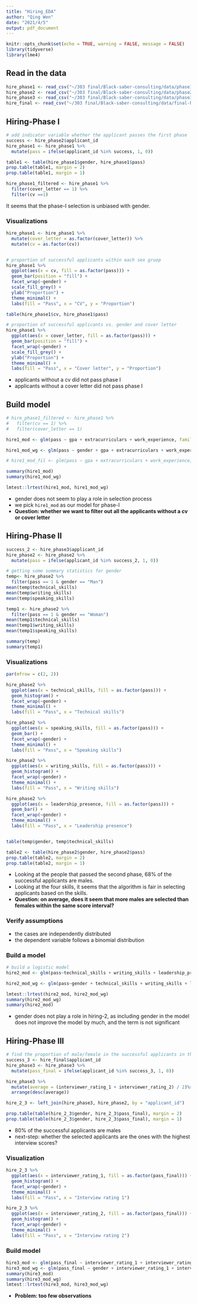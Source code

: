 ```yaml
---
title: "Hiring_EDA"
author: "Qing Wen"
date: "2021/4/5"
output: pdf_document
---
```


```r
knitr::opts_chunk$set(echo = TRUE, warning = FALSE, message = FALSE)
library(tidyverse)
library(lme4)
```

## Read in the data

```r
hire_phase1 <- read_csv("~/303 final/Black-saber-consulting/data/phase1-new-grad-applicants-2020.csv")
hire_phase2 <- read_csv("~/303 final/Black-saber-consulting/data/phase2-new-grad-applicants-2020.csv")
hire_phase3 <- read_csv("~/303 final/Black-saber-consulting/data/phase3-new-grad-applicants-2020.csv")
hire_final <- read_csv("~/303 final/Black-saber-consulting/data/final-hires-newgrad_2020.csv")
```


## Hiring-Phase I

```r
# add indicator variable whether the applicant passes the first phase
success <- hire_phase2$applicant_id
hire_phase1 <- hire_phase1 %>% 
  mutate(pass = ifelse(applicant_id %in% success, 1, 0))

table1 <- table(hire_phase1$gender, hire_phase1$pass)
prop.table(table1, margin = 2)
prop.table(table1, margin = 1)

hire_phase1_filtered <- hire_phase1 %>% 
  filter(cover_letter == 1) %>% 
  filter(cv ==1)
```

It seems that the phase-I selection is unbiased with gender. 

### Visualizations

```r
hire_phase1 <- hire_phase1 %>% 
  mutate(cover_letter = as.factor(cover_letter)) %>% 
  mutate(cv = as.factor(cv))


# proportion of successful applicants within each sex gruop
hire_phase1 %>% 
  ggplot(aes(x = cv, fill = as.factor(pass))) +
  geom_bar(position = "fill") +
  facet_wrap(~gender) +
  scale_fill_grey() +
  ylab("Proportion") +
  theme_minimal() +
  labs(fill = "Pass", x = "CV", y = "Proportion")

table(hire_phase1$cv, hire_phase1$pass)

# proportion of successful applicants vs. gender and cover letter
hire_phase1 %>% 
  ggplot(aes(x = cover_letter, fill = as.factor(pass))) +
  geom_bar(position = "fill") +
  facet_wrap(~gender) +
  scale_fill_grey() +
  ylab("Proportion") +
  theme_minimal() +
  labs(fill = "Pass", x = "Cover letter", y = "Proportion")
```

- applicants without a cv did not pass phase I
- applicants without a cover letter did not pass phase I


## Build model

```r
# hire_phase1_filtered <- hire_phase1 %>% 
#   filter(cv == 1) %>% 
#   filter(cover_letter == 1)

hire1_mod <- glm(pass ~ gpa + extracurriculars + work_experience, family = binomial(), data = hire_phase1)

hire1_mod_wg <- glm(pass ~ gender + gpa + extracurriculars + work_experience, family = binomial(), data = hire_phase1)

# hire1_mod_fil <- glm(pass ~ gpa + extracurriculars + work_experience, family = binomial(), data = hire_phase1_filtered)

summary(hire1_mod)
summary(hire1_mod_wg)

lmtest::lrtest(hire1_mod, hire1_mod_wg)
```

- gender does not seem to play a role in selection process
- we pick `hire1_mod` as our model for phase-I
- __Question: whether we want to filter out all the applicants without a cv or cover letter__

## Hiring-Phase II

```r
success_2 <- hire_phase3$applicant_id
hire_phase2 <- hire_phase2 %>% 
  mutate(pass = ifelse(applicant_id %in% success_2, 1, 0))

# getting some summary statistics for gender
temp<- hire_phase2 %>% 
  filter(pass == 1 & gender == "Man") 
mean(temp$technical_skills)
mean(temp$writing_skills)
mean(temp$speaking_skills)

temp1 <- hire_phase2 %>%
  filter(pass == 1 & gender == "Woman")
mean(temp1$technical_skills)
mean(temp1$writing_skills)
mean(temp1$speaking_skills)

summary(temp)
summary(temp1)
```

### Visualizations

```r
par(mfrow = c(2, 2))

hire_phase2 %>% 
  ggplot(aes(x = technical_skills, fill = as.factor(pass))) +
  geom_histogram() +
  facet_wrap(~gender) +
  theme_minimal() +
  labs(fill = "Pass", x = "Technical skills")

hire_phase2 %>% 
  ggplot(aes(x = speaking_skills, fill = as.factor(pass))) +
  geom_bar() +
  facet_wrap(~gender) +
  theme_minimal() +
  labs(fill = "Pass", x = "Speaking skills")

hire_phase2 %>% 
  ggplot(aes(x = writing_skills, fill = as.factor(pass))) +
  geom_histogram() +
  facet_wrap(~gender) +
  theme_minimal() +
  labs(fill = "Pass", x = "Writing skills")

hire_phase2 %>% 
  ggplot(aes(x = leadership_presence, fill = as.factor(pass))) +
  geom_bar() +
  facet_wrap(~gender) +
  theme_minimal() +
  labs(fill = "Pass", x = "Leadership presence")


table(temp$gender, temp$technical_skills)

table2 <- table(hire_phase2$gender, hire_phase2$pass)
prop.table(table2, margin = 2)
prop.table(table2, margin = 1)
```

- Looking at the people that passed the second phase, 68% of the successful applicants are males.
- Looking at the four skills, it seems that the algorithm is fair in selecting applicants based on the skills. 
- __Question: on average, does it seem that more males are selected than females within the same score interval?__

### Verify assumptions

- the cases are independently distributed
- the dependent variable follows a binomial distribution

### Build a model

```r
# build a logistic model
hire2_mod <- glm(pass~technical_skills + writing_skills + leadership_presence + speaking_skills, family = binomial(), data = hire_phase2)

hire2_mod_wg <- glm(pass~gender + technical_skills + writing_skills + leadership_presence + speaking_skills, family = binomial(), data = hire_phase2)

lmtest::lrtest(hire2_mod, hire2_mod_wg)
summary(hire2_mod_wg)
summary(hire2_mod)
```

- gender does not play a role in hiring-2, as including gender in the model does not improve the model by much, and the term is not significant

## Hiring-Phase III

```r
# find the proportion of male/female in the successful applicants in the final phase
success_3 <- hire_final$applicant_id
hire_phase3 <- hire_phase3 %>% 
  mutate(pass_final = ifelse(applicant_id %in% success_3, 1, 0))

hire_phase3 %>% 
  mutate(average = (interviewer_rating_1 + interviewer_rating_2) / 2)%>% 
  arrange(desc(average))

hire_2_3 <- left_join(hire_phase3, hire_phase2, by = "applicant_id") 

prop.table(table(hire_2_3$gender, hire_2_3$pass_final), margin = 2)
prop.table(table(hire_2_3$gender, hire_2_3$pass_final), margin = 1)
```

- 80% of the successful applicants are males
- next-step: whether the selected applicants are the ones with the highest interview scores?

### Visualization
```r
hire_2_3 %>% 
  ggplot(aes(x = interviewer_rating_1, fill = as.factor(pass_final))) +
  geom_histogram() +
  facet_wrap(~gender) +
  theme_minimal() +
  labs(fill = "Pass", x = "Interview rating 1")

hire_2_3 %>% 
  ggplot(aes(x = interviewer_rating_2, fill = as.factor(pass_final))) +
  geom_histogram() +
  facet_wrap(~gender) +
  theme_minimal() +
  labs(fill = "Pass", x = "Interview rating 2")
```


### Build model
```r
hire3_mod <- glm(pass_final ~ interviewer_rating_1 + interviewer_rating_2, family = binomial(), data = hire_2_3)
hire3_mod_wg <- glm(pass_final ~ gender + interviewer_rating_1 + interviewer_rating_2, family = binomial(), data = hire_2_3)
summary(hire3_mod)
summary(hire3_mod_wg)
lmtest::lrtest(hire3_mod, hire3_mod_wg)
```

- __Problem: too few observations__